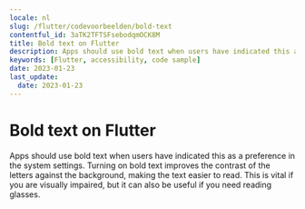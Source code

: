 ```yaml
---
locale: nl
slug: /flutter/codevoorbeelden/bold-text
contentful_id: 3aTK2TFTSFsebodqmOCK8M
title: Bold text on Flutter
description: Apps should use bold text when users have indicated this as a preference in the system settings.
keywords: [Flutter, accessibility, code sample]
date: 2023-01-23
last_update:
  date: 2023-01-23
---
```


# Bold text on Flutter

Apps should use bold text when users have indicated this as a preference in the system settings. Turning on bold text improves the contrast of the letters against the background, making the text easier to read. This is vital if you are visually impaired, but it can also be useful if you need reading glasses.

<CodeSample id="text-bold" platform="flutter" locale="nl"/>

